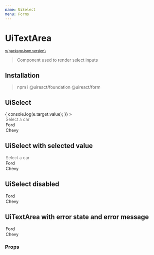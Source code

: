 ```yaml
---
name: UiSelect
menu: Forms
---
```





# UiTextArea

<sup>
  <a href="https://github.com/inavac182/ui-react/blob/main/packages/form/" target="_blank">
    v{packageJson.version}
  </a>
</sup>

> Component used to render select inputs

## Installation

> npm i @uireact/foundation @uireact/form

## UiSelect

<Playground>
  <UiSelect
    onChange={(e) => {
      console.log(e.target.value);
    }}
  >
    <option disabled selected>
      Select a car
    </option>
    <option> Ford </option>
    <option> Chevy </option>
  </UiSelect>
</Playground>

## UiSelect with selected value

<Playground>
  <UiSelect label="Car" labelOnTop value="Chevy">
    <option disabled>Select a car</option>
    <option>Ford</option>
    <option>Chevy</option>
  </UiSelect>
</Playground>

## UiSelect disabled

<Playground>
  <UiSelect label="Car" disabled>
    <option> Ford </option>
    <option> Chevy </option>
  </UiSelect>
</Playground>

## UiTextArea with error state and error message

<Playground>
  <UiSelect label="Car" error="Some error" state="ERROR">
    <option> Ford </option>
    <option> Chevy </option>
  </UiSelect>
</Playground>

### Props

<Props of={UiSelect} />
